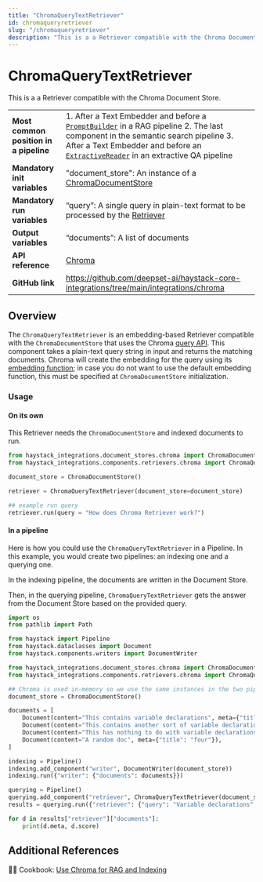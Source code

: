 ```yaml
---
title: "ChromaQueryTextRetriever"
id: chromaqueryretriever
slug: "/chromaqueryretriever"
description: "This is a a Retriever compatible with the Chroma Document Store."
---
```


# ChromaQueryTextRetriever

This is a a Retriever compatible with the Chroma Document Store.

|                                        |                                                                                                                                                                                                                                                                             |
| :------------------------------------- | :-------------------------------------------------------------------------------------------------------------------------------------------------------------------------------------------------------------------------------------------------------------------------- |
| **Most common position in a pipeline** | 1. After a Text Embedder and before a [`PromptBuilder`](../builders/promptbuilder.mdx)   in a RAG pipeline  2. The last component in the semantic search pipeline  3. After a Text Embedder and before an [`ExtractiveReader`](../readers/extractivereader.mdx)   in an extractive QA pipeline |
| **Mandatory init variables**           | "document_store": An instance of a [ChromaDocumentStore](../../document-stores/chromadocumentstore.mdx)                                                                                                                                                                                         |
| **Mandatory run variables**            | “query”: A single query in plain-text format to be processed by the [Retriever](../retrievers.mdx)                                                                                                                                                                           |
| **Output variables**                   | “documents”: A list of documents                                                                                                                                                                                                                                            |
| **API reference**                      | [Chroma](/reference/integrations-chroma)                                                                                                                                                                                                                                           |
| **GitHub link**                        | https://github.com/deepset-ai/haystack-core-integrations/tree/main/integrations/chroma                                                                                                                                                                                    |

## Overview

The `ChromaQueryTextRetriever` is an embedding-based Retriever compatible with the `ChromaDocumentStore` that uses the Chroma [query API](https://docs.trychroma.com/reference/Collection#query).
This component takes a plain-text query string in input and returns the matching documents.
Chroma will create the embedding for the query using its [embedding function](https://docs.trychroma.com/embeddings#default-all-minilm-l6-v2); in case you do not want to use the default embedding function, this must be specified at `ChromaDocumentStore` initialization.

### Usage

#### On its own

This Retriever needs the `ChromaDocumentStore` and indexed documents to run.

```python
from haystack_integrations.document_stores.chroma import ChromaDocumentStore
from haystack_integrations.components.retrievers.chroma import ChromaQueryTextRetriever

document_store = ChromaDocumentStore()

retriever = ChromaQueryTextRetriever(document_store=document_store)

## example run query
retriever.run(query = "How does Chroma Retriever work?")
```

#### In a pipeline

Here is how you could use the `ChromaQueryTextRetriever` in a Pipeline. In this example, you would create two pipelines: an indexing one and a querying one.

In the indexing pipeline, the documents are written in the Document Store.

Then, in the querying pipeline, `ChromaQueryTextRetriever` gets the answer from the Document Store based on the provided query.

```python
import os
from pathlib import Path

from haystack import Pipeline
from haystack.dataclasses import Document
from haystack.components.writers import DocumentWriter

from haystack_integrations.document_stores.chroma import ChromaDocumentStore
from haystack_integrations.components.retrievers.chroma import ChromaQueryTextRetriever

## Chroma is used in-memory so we use the same instances in the two pipelines below
document_store = ChromaDocumentStore()

documents = [
    Document(content="This contains variable declarations", meta={"title": "one"}),
    Document(content="This contains another sort of variable declarations", meta={"title": "two"}),
    Document(content="This has nothing to do with variable declarations", meta={"title": "three"}),
    Document(content="A random doc", meta={"title": "four"}),
]

indexing = Pipeline()
indexing.add_component("writer", DocumentWriter(document_store))
indexing.run({"writer": {"documents": documents}})

querying = Pipeline()
querying.add_component("retriever", ChromaQueryTextRetriever(document_store))
results = querying.run({"retriever": {"query": "Variable declarations", "top_k": 3}})

for d in results["retriever"]["documents"]:
    print(d.meta, d.score)
```

## Additional References

:cook: Cookbook: [Use Chroma for RAG and Indexing](https://haystack.deepset.ai/cookbook/chroma-indexing-and-rag-examples)
